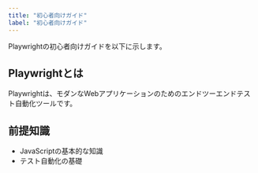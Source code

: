 ```yaml
---
title: "初心者向けガイド"
label: "初心者向けガイド"
---
```


Playwrightの初心者向けガイドを以下に示します。

## Playwrightとは

Playwrightは、モダンなWebアプリケーションのためのエンドツーエンドテスト自動化ツールです。

## 前提知識

- JavaScriptの基本的な知識
- テスト自動化の基礎
